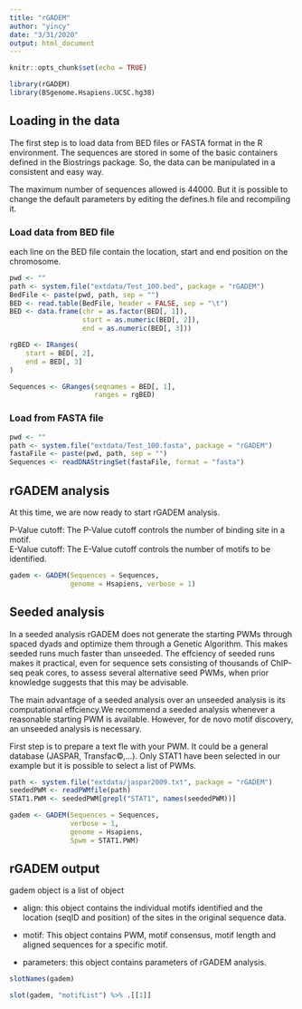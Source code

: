 ```yaml
---
title: "rGADEM"
author: "yincy"
date: "3/31/2020"
output: html_document
---
```


```r
knitr::opts_chunk$set(echo = TRUE)
```


```r
library(rGADEM)
library(BSgenome.Hsapiens.UCSC.hg38)
```


## Loading in the data  
The first step is to load data from BED files or FASTA format in the R environment. The sequences are stored in some of the basic containers defined in the Biostrings package. So, the data can be manipulated in a consistent and easy way.   

The maximum number of sequences allowed is 44000. But it is possible to change the default parameters by editing the defines.h file and recompiling it.  


### Load data from BED file  
each line on the BED file contain the location, start and end position on the chromosome.  

```r
pwd <- ""
path <- system.file("extdata/Test_100.bed", package = "rGADEM")
BedFile <- paste(pwd, path, sep = "")
BED <- read.table(BedFile, header = FALSE, sep = "\t")
BED <- data.frame(chr = as.factor(BED[, 1]), 
                  start = as.numeric(BED[, 2]), 
                  end = as.numeric(BED[, 3]))
```


```r
rgBED <- IRanges(
    start = BED[, 2], 
    end = BED[, 3]
)

Sequences <- GRanges(seqnames = BED[, 1], 
                     ranges = rgBED)
```

### Load from FASTA file  
```r
pwd <- ""
path <- system.file("extdata/Test_100.fasta", package = "rGADEM")
fastaFile <- paste(pwd, path, sep = "")
Sequences <- readDNAStringSet(fastaFile, format = "fasta")
```


## rGADEM analysis 
At this time, we are now ready to start rGADEM analysis.  

P-Value cutoff: The P-Value cutoff controls the number of binding site in a motif.  
E-Value cutoff: The E-Value cutoff controls the number of motifs to be identified.  
```r
gadem <- GADEM(Sequences = Sequences, 
               genome = Hsapiens, verbose = 1)
```


## Seeded analysis  
In a seeded analysis rGADEM does not generate the starting PWMs through spaced dyads and optimize them through a Genetic Algorithm. This makes seeded runs much faster than unseeded. The effciency of seeded runs makes it practical, even for sequence sets consisting of thousands of ChIP-seq peak cores, to assess several alternative seed PWMs, when prior knowledge suggests that this may be advisable. 

The main advantage of a seeded analysis over an unseeded analysis is its computational effciency.We recommend a seeded analysis whenever a reasonable starting PWM is available. However, for de novo motif discovery, an unseeded analysis is necessary.   

First step is to prepare a text fle with your PWM. It could be a general database (JASPAR, Transfac©,...). Only STAT1 have been selected in our example but it is possible to select a list of PWMs.  

```r
path <- system.file("extdata/jaspar2009.txt", package = "rGADEM")
seededPWM <- readPWMfile(path)
STAT1.PWM <- seededPWM[grepl("STAT1", names(seededPWM))]
```
 
```r
gadem <- GADEM(Sequences = Sequences, 
               verbose = 1, 
               genome = Hsapiens, 
               Spwm = STAT1.PWM)
```


## rGADEM output  
gadem object is a list of object  

- align: this object contains the individual motifs identified and the location (seqID and position) of the sites in the original sequence data.  

- motif: This object contains PWM, motif consensus, motif length and aligned sequences for a specific motif.  

- parameters: this object contains parameters of rGADEM analysis.  


```r
slotNames(gadem)
```

```r
slot(gadem, "motifList") %>% .[[1]]
```

